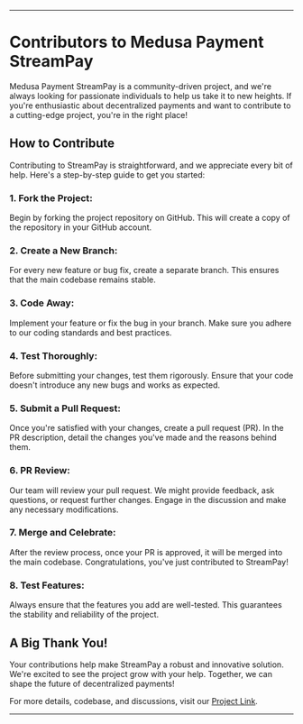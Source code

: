 ---

# Contributors to Medusa Payment StreamPay

Medusa Payment StreamPay is a community-driven project, and we're always looking for passionate individuals to help us take it to new heights. If you're enthusiastic about decentralized payments and want to contribute to a cutting-edge project, you're in the right place!

## How to Contribute

Contributing to StreamPay is straightforward, and we appreciate every bit of help. Here's a step-by-step guide to get you started:

### 1. **Fork the Project**:
   Begin by forking the project repository on GitHub. This will create a copy of the repository in your GitHub account.

### 2. **Create a New Branch**:
   For every new feature or bug fix, create a separate branch. This ensures that the main codebase remains stable.

### 3. **Code Away**:
   Implement your feature or fix the bug in your branch. Make sure you adhere to our coding standards and best practices.

### 4. **Test Thoroughly**:
   Before submitting your changes, test them rigorously. Ensure that your code doesn't introduce any new bugs and works as expected.

### 5. **Submit a Pull Request**:
   Once you're satisfied with your changes, create a pull request (PR). In the PR description, detail the changes you've made and the reasons behind them.

### 6. **PR Review**:
   Our team will review your pull request. We might provide feedback, ask questions, or request further changes. Engage in the discussion and make any necessary modifications.

### 7. **Merge and Celebrate**:
   After the review process, once your PR is approved, it will be merged into the main codebase. Congratulations, you've just contributed to StreamPay!

### 8. **Test Features**:
   Always ensure that the features you add are well-tested. This guarantees the stability and reliability of the project.

## A Big Thank You!

Your contributions help make StreamPay a robust and innovative solution. We're excited to see the project grow with your help. Together, we can shape the future of decentralized payments!

For more details, codebase, and discussions, visit our [Project Link](https://github.com/stream-protocol/medusa-payment-streampay).

---